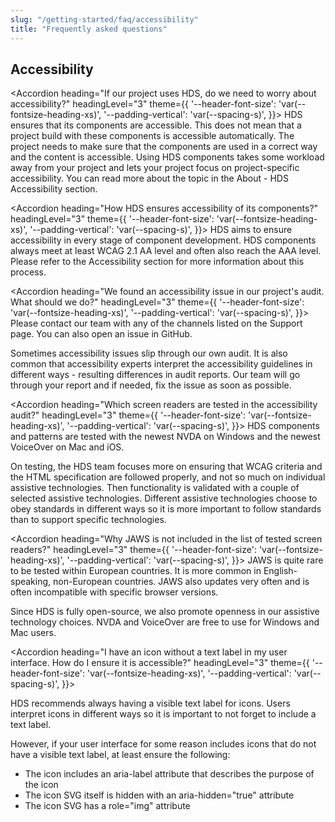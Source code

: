 ```yaml
---
slug: "/getting-started/faq/accessibility"
title: "Frequently asked questions"
---
```




## Accessibility

<Accordion 
  heading="If our project uses HDS, do we need to worry about accessibility?" 
  headingLevel="3" 
  theme={{
    '--header-font-size': 'var(--fontsize-heading-xs)',
    '--padding-vertical': 'var(--spacing-s)',
  }}>
  HDS ensures that its components are accessible. This does not mean that a project build with these components is accessible automatically. The project needs to make sure that the components are used in a correct way and the content is accessible. Using HDS components takes some workload away from your project and lets your project focus on project-specific accessibility. You can read more about the topic in the <InternalLink size="M" href="/about/accessibility/hds-accessibility#accessibility-in-projects-using-hds">About - HDS Accessibility section</InternalLink>.
</Accordion>

<Accordion 
  heading="How HDS ensures accessibility of its components?" 
  headingLevel="3" 
  theme={{
    '--header-font-size': 'var(--fontsize-heading-xs)',
    '--padding-vertical': 'var(--spacing-s)',
  }}>
  HDS aims to ensure accessibility in every stage of component development. HDS components always meet at least WCAG 2.1 AA level and often also reach the AAA level. Please refer to the Accessibility section for more information about this process.
</Accordion>

<Accordion 
  heading="We found an accessibility issue in our project's audit. What should we do?" 
  headingLevel="3" 
  theme={{
    '--header-font-size': 'var(--fontsize-heading-xs)',
    '--padding-vertical': 'var(--spacing-s)',
  }}>
  Please contact our team with any of the channels listed on the <InternalLink size="M" href="/about/support">Support page</InternalLink>. You can also open an issue in <ExternalLink size="M" href="https://github.com/City-of-Helsinki/helsinki-design-system/issues">GitHub</ExternalLink>. 
  
  Sometimes accessibility issues slip through our own audit. It is also common that accessibility experts interpret the accessibility guidelines in different ways - resulting differences in audit reports. Our team will go through your report and if needed, fix the issue as soon as possible.
</Accordion>

<Accordion 
  heading="Which screen readers are tested in the accessibility audit?" 
  headingLevel="3" 
  theme={{
    '--header-font-size': 'var(--fontsize-heading-xs)',
    '--padding-vertical': 'var(--spacing-s)',
  }}>
  HDS components and patterns are tested with the newest NVDA on Windows and the newest VoiceOver on Mac and iOS.

  On testing, the HDS team focuses more on ensuring that WCAG criteria and the HTML specification are followed properly, and not so much on individual assistive technologies. Then functionality is validated with a couple of selected assistive technologies. Different assistive technologies choose to obey standards in different ways so it is more important to follow standards than to support specific technologies.
</Accordion>

<Accordion 
  heading="Why JAWS is not included in the list of tested screen readers?" 
  headingLevel="3" 
  theme={{
    '--header-font-size': 'var(--fontsize-heading-xs)',
    '--padding-vertical': 'var(--spacing-s)',
  }}>
  JAWS is quite rare to be tested within European countries. It is more common in English-speaking, non-European countries. JAWS also updates very often and is often incompatible with specific browser versions.

  Since HDS is fully open-source, we also promote openness in our assistive technology choices. NVDA and VoiceOver are free to use for Windows and Mac users.
</Accordion>

<Accordion 
  heading="I have an icon without a text label in my user interface. How do I ensure it is accessible?" 
  headingLevel="3" 
  theme={{
    '--header-font-size': 'var(--fontsize-heading-xs)',
    '--padding-vertical': 'var(--spacing-s)',
  }}>
  <p>
  HDS recommends always having a visible text label for icons. Users interpret icons in different ways so it is important to not forget to include a text label.

  However, if your user interface for some reason includes icons that do not have a visible text label, at least ensure the following:
  <ul>
    <li>The icon includes an aria-label attribute that describes the purpose of the icon</li>
    <li>The icon SVG itself is hidden with an aria-hidden="true" attribute</li>
    <li>The icon SVG has a role="img" attribute</li>
  </ul>
  </p>
</Accordion>
